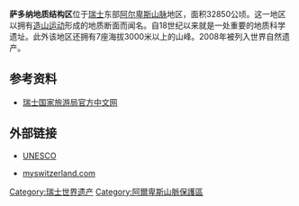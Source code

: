 {{世界遗产概要表
|zh_name =萨多纳地质结构区
|site_img =File:MartinslochBoden_039.jpg
|site_img_capt =
|site_img_width =380px
|en_name =Swiss Tectonic Arena Sardona
|fr_name =Haut lieu tectonique suisse Sardona
|country ={{SUI}}
| Region = 欧洲和北美地区
|area =
|criterion_n =(viii)
|ID =1179
|rg_year = 2008年
|ex_rg_year =
}}
'''萨多纳地质结构区'''位于[[瑞士|瑞士]]东部[[阿尔卑斯山脉|阿尔卑斯山脉]]地区，面积32850公顷。这一地区以拥有[[造山运动|造山运动]]形成的地质断面而闻名。自18世纪以来就是一处重要的地质科学遗址。此外该地区还拥有7座海拔3000米以上的山峰。2008年被列入世界自然遗产。

==参考资料==
* [https://web.archive.org/web/20110103064757/http://www.myswitzerland.com.cn/zh/destination/cultural-attractions/unesco-heritage/sardona.html 瑞士国家旅游局官方中文网]
==外部链接==
* {{en}}[http://whc.unesco.org/en/list/1179 UNESCO] {{Wayback|url=http://whc.unesco.org/en/list/1179 |date=20170711164755 }}
* {{en}}[http://www.myswitzerland.com/en/home/destinations/27639/nature-travel-experiencing-nature/switzerland-parks/unesco-world-heritage-swiss-tectonic-arena-sardona.html myswitzerland.com]

{{瑞士世界遗产|state=collapsed}}

[[Category:瑞士世界遗产|Category:瑞士世界遗产]]
[[Category:阿爾卑斯山脈保護區|Category:阿爾卑斯山脈保護區]]